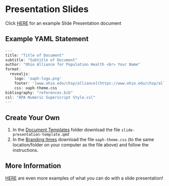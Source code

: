 # Presentation Slides

Click [HERE](https://shelbylevel.github.io/r-quarto-intro/) for an example Slide Presentation document

## Example YAML Statement

```r

---
title: "Title of Document"
subtitle: "Subtitle of Document"
author: "Ohio Alliance for Population Health <br> Your Name"
format: 
  revealjs:
    logo: 'oaph-logo.png'
    footer: '[www.ohio.edu/chsp/alliance](https://www.ohio.edu/chsp/alliance)'
    css: oaph-theme.css
bibliography: "references.bib"
csl: "APA Numeric Superscript Style.csl"
---

```

## Create Your Own

1.  In the [Document Templates](https://catmailohio.sharepoint.com/:f:/s/CHSP-OAIPH/ElBBCzi3jYxBu7QteV9B0F8B_Y5Zj525ZbtHao5rAr0Rrw?e=bu87Q1) folder download the file `slide-presentation-template.qmd`
2.  In the [Branding Itmes](https://catmailohio.sharepoint.com/:f:/s/CHSP-OAIPH/EmO0szNa2BhPho1a1QuiM4IB4mcPiym2duQfqrWw6Bc1Xg?e=21ifa7) download the file `oaph-theme.css` (to the same location/folder on your computer as the file above) and follow the instructions.

## More Information

[HERE](https://quarto.org/docs/output-formats/ms-word.html) are even more examples of what you can do with a slide presentation!
